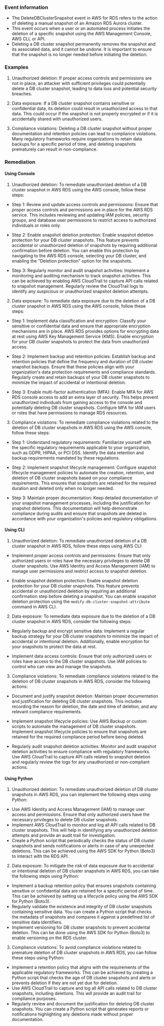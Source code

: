 
### Event Information

- The DeleteDBClusterSnapshot event in AWS for RDS refers to the action of deleting a manual snapshot of an Amazon RDS Aurora cluster.
- This event occurs when a user or an automated process initiates the deletion of a specific snapshot using the AWS Management Console, AWS CLI, or API.
- Deleting a DB cluster snapshot permanently removes the snapshot and its associated data, and it cannot be undone. It is important to ensure that the snapshot is no longer needed before initiating the deletion.


### Examples

1. Unauthorized deletion: If proper access controls and permissions are not in place, an attacker with sufficient privileges could potentially delete a DB cluster snapshot, leading to data loss and potential security breaches.

2. Data exposure: If a DB cluster snapshot contains sensitive or confidential data, its deletion could result in unauthorized access to that data. This could occur if the snapshot is not properly encrypted or if it is accidentally shared with unauthorized users.

3. Compliance violations: Deleting a DB cluster snapshot without proper documentation and retention policies can lead to compliance violations. Many regulatory frameworks require organizations to retain data backups for a specific period of time, and deleting snapshots prematurely can result in non-compliance.

### Remediation

#### Using Console

1. Unauthorized deletion: To remediate unauthorized deletion of a DB cluster snapshot in AWS RDS using the AWS console, follow these steps:

- Step 1: Review and update access controls and permissions: Ensure that proper access controls and permissions are in place for the AWS RDS service. This includes reviewing and updating IAM policies, security groups, and database user permissions to restrict access to authorized individuals or roles only.

- Step 2: Enable snapshot deletion protection: Enable snapshot deletion protection for your DB cluster snapshots. This feature prevents accidental or unauthorized deletion of snapshots by requiring additional confirmation before deletion. You can enable this protection by navigating to the AWS RDS console, selecting your DB cluster, and enabling the "Deletion protection" option for the snapshots.

- Step 3: Regularly monitor and audit snapshot activities: Implement a monitoring and auditing mechanism to track snapshot activities. This can be achieved by enabling AWS CloudTrail to capture API calls related to snapshot management. Regularly review the CloudTrail logs to identify any suspicious or unauthorized snapshot deletion attempts.

2. Data exposure: To remediate data exposure due to the deletion of a DB cluster snapshot in AWS RDS using the AWS console, follow these steps:

- Step 1: Implement data classification and encryption: Classify your sensitive or confidential data and ensure that appropriate encryption mechanisms are in place. AWS RDS provides options for encrypting data at rest using AWS Key Management Service (KMS). Enable encryption for your DB cluster snapshots to protect the data from unauthorized access.

- Step 2: Implement backup and retention policies: Establish backup and retention policies that define the frequency and duration of DB cluster snapshot backups. Ensure that these policies align with your organization's data protection requirements and compliance standards. Regularly create and retain backups of your DB cluster snapshots to minimize the impact of accidental or intentional deletion.

- Step 3: Enable multi-factor authentication (MFA): Enable MFA for AWS RDS console access to add an extra layer of security. This helps prevent unauthorized individuals from gaining access to the console and potentially deleting DB cluster snapshots. Configure MFA for IAM users or roles that have permissions to manage RDS resources.

3. Compliance violations: To remediate compliance violations related to the deletion of DB cluster snapshots in AWS RDS using the AWS console, follow these steps:

- Step 1: Understand regulatory requirements: Familiarize yourself with the specific regulatory requirements applicable to your organization, such as GDPR, HIPAA, or PCI DSS. Identify the data retention and backup requirements mandated by these regulations.

- Step 2: Implement snapshot lifecycle management: Configure snapshot lifecycle management policies to automate the creation, retention, and deletion of DB cluster snapshots based on your compliance requirements. This ensures that snapshots are retained for the required duration and deleted only when no longer needed.

- Step 3: Maintain proper documentation: Keep detailed documentation of your snapshot management processes, including the justification for snapshot deletions. This documentation will help demonstrate compliance during audits and ensure that snapshots are deleted in accordance with your organization's policies and regulatory obligations.

#### Using CLI

1. Unauthorized deletion: To remediate unauthorized deletion of a DB cluster snapshot in AWS RDS, follow these steps using AWS CLI:

- Implement proper access controls and permissions: Ensure that only authorized users or roles have the necessary privileges to delete DB cluster snapshots. Use AWS Identity and Access Management (IAM) to manage user permissions and restrict access to snapshot deletion.

- Enable snapshot deletion protection: Enable snapshot deletion protection for your DB cluster snapshots. This feature prevents accidental or unauthorized deletion by requiring an additional confirmation step before deleting a snapshot. You can enable snapshot deletion protection using the `modify-db-cluster-snapshot-attribute` command in AWS CLI.

2. Data exposure: To remediate data exposure due to the deletion of a DB cluster snapshot in AWS RDS, consider the following steps:

- Regularly backup and encrypt sensitive data: Implement a regular backup strategy for your DB cluster snapshots to minimize the impact of accidental or intentional deletion. Additionally, enable encryption for your snapshots to protect the data at rest.

- Implement data access controls: Ensure that only authorized users or roles have access to the DB cluster snapshots. Use IAM policies to control who can view and manage the snapshots.

3. Compliance violations: To remediate compliance violations related to the deletion of DB cluster snapshots in AWS RDS, consider the following actions:

- Document and justify snapshot deletion: Maintain proper documentation and justification for deleting DB cluster snapshots. This includes recording the reason for deletion, the date and time of deletion, and any relevant compliance requirements.

- Implement snapshot lifecycle policies: Use AWS Backup or custom scripts to automate the management of DB cluster snapshots. Implement snapshot lifecycle policies to ensure that snapshots are retained for the required compliance period before being deleted.

- Regularly audit snapshot deletion activities: Monitor and audit snapshot deletion activities to ensure compliance with regulatory frameworks. Use AWS CloudTrail to capture API calls related to snapshot deletion and regularly review the logs for any unauthorized or non-compliant actions.

#### Using Python

1. Unauthorized deletion: To remediate unauthorized deletion of DB cluster snapshots in AWS RDS, you can implement the following steps using Python:

- Use AWS Identity and Access Management (IAM) to manage user access and permissions. Ensure that only authorized users have the necessary privileges to delete DB cluster snapshots.
- Implement AWS CloudTrail to monitor and log all API calls related to DB cluster snapshots. This will help in identifying any unauthorized deletion attempts and provide an audit trail for investigation.
- Create a Python script that periodically checks the status of DB cluster snapshots and sends notifications or alerts in case of any unexpected deletions. This can be achieved using the AWS SDK for Python (Boto3) to interact with the RDS API.

2. Data exposure: To mitigate the risk of data exposure due to accidental or intentional deletion of DB cluster snapshots in AWS RDS, you can take the following steps using Python:

- Implement a backup retention policy that ensures snapshots containing sensitive or confidential data are retained for a specific period of time. This can be achieved by setting up a lifecycle policy using the AWS SDK for Python (Boto3).
- Regularly validate the existence and integrity of DB cluster snapshots containing sensitive data. You can create a Python script that checks the metadata of snapshots and compares it against a predefined list of sensitive data identifiers.
- Implement versioning for DB cluster snapshots to prevent accidental deletion. This can be done using the AWS SDK for Python (Boto3) to enable versioning on the RDS cluster.

3. Compliance violations: To avoid compliance violations related to premature deletion of DB cluster snapshots in AWS RDS, you can follow these steps using Python:

- Implement a retention policy that aligns with the requirements of the applicable regulatory frameworks. This can be achieved by creating a Python script that checks the age of DB cluster snapshots and alerts or prevents deletion if they are not yet due for deletion.
- Use AWS CloudTrail to capture and log all API calls related to DB cluster snapshots, including deletions. This will provide an audit trail for compliance purposes.
- Regularly review and document the justification for deleting DB cluster snapshots. You can create a Python script that generates reports or notifications highlighting any deletions made without proper documentation.

